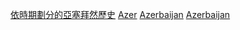 [[Category:依時期劃分的亞塞拜然歷史|]]
[[Category:各年份各國|Azer]]
[[Category:依年份劃分的亞洲|Azerbaijan]]
[[Category:依年份劃分的歐洲|Azerbaijan]]